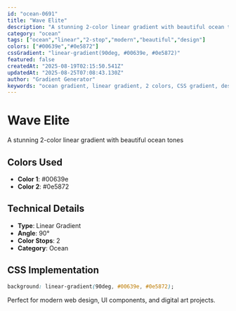 ```yaml
---
id: "ocean-0691"
title: "Wave Elite"
description: "A stunning 2-color linear gradient with beautiful ocean tones"
category: "ocean"
tags: ["ocean","linear","2-stop","modern","beautiful","design"]
colors: ["#00639e","#0e5872"]
cssGradient: "linear-gradient(90deg, #00639e, #0e5872)"
featured: false
createdAt: "2025-08-19T02:15:50.541Z"
updatedAt: "2025-08-25T07:08:43.130Z"
author: "Gradient Generator"
keywords: "ocean gradient, linear gradient, 2 colors, CSS gradient, design, #00639e, #0e5872"
---
```


# Wave Elite

A stunning 2-color linear gradient with beautiful ocean tones

## Colors Used
- **Color 1**: #00639e
- **Color 2**: #0e5872

## Technical Details
- **Type**: Linear Gradient
- **Angle**: 90°
- **Color Stops**: 2
- **Category**: Ocean

## CSS Implementation
```css
background: linear-gradient(90deg, #00639e, #0e5872);
```

Perfect for modern web design, UI components, and digital art projects.
